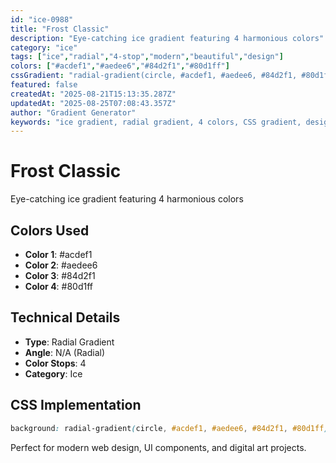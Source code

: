 ```yaml
---
id: "ice-0988"
title: "Frost Classic"
description: "Eye-catching ice gradient featuring 4 harmonious colors"
category: "ice"
tags: ["ice","radial","4-stop","modern","beautiful","design"]
colors: ["#acdef1","#aedee6","#84d2f1","#80d1ff"]
cssGradient: "radial-gradient(circle, #acdef1, #aedee6, #84d2f1, #80d1ff)"
featured: false
createdAt: "2025-08-21T15:13:35.287Z"
updatedAt: "2025-08-25T07:08:43.357Z"
author: "Gradient Generator"
keywords: "ice gradient, radial gradient, 4 colors, CSS gradient, design, #acdef1, #aedee6, #84d2f1, #80d1ff"
---
```


# Frost Classic

Eye-catching ice gradient featuring 4 harmonious colors

## Colors Used
- **Color 1**: #acdef1
- **Color 2**: #aedee6
- **Color 3**: #84d2f1
- **Color 4**: #80d1ff

## Technical Details
- **Type**: Radial Gradient
- **Angle**: N/A (Radial)
- **Color Stops**: 4
- **Category**: Ice

## CSS Implementation
```css
background: radial-gradient(circle, #acdef1, #aedee6, #84d2f1, #80d1ff);
```

Perfect for modern web design, UI components, and digital art projects.
